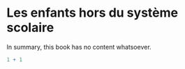 # Les enfants hors du système scolaire

In summary, this book has no content whatsoever.

```r
1 + 1
```



